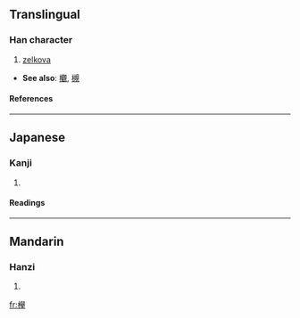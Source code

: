 {{see|櫸}}
{{see|﨔}}

==Translingual==
===Han character===
{{Han char|rn=75|rad=木|as=10|sn=14|four=|canj=木竹金手 (DHCQ), X木竹金手 (XDHCQ)}}
# [[zelkova]]


* '''See also''': [[欟]], [[槻]]<!-- look like variants of the same character? -->
====References====
{{Han ref|kx=0563.061|dkj=15883|hdz=21321.071|uh=6B05|ud=27397}}

----
==Japanese==
===Kanji===
{{ja-kanji|grade=|rs=木10}}
# {{defn|Japanese}} 
====Readings====
{{ja-readings|on=[[きょ]] (kyo)|kun=[[けやき]] (keyaki)}}

----
==Mandarin==
===Hanzi===
{{cmn-hanzi|pin=[[jǔ]] ([[ju3]]), [[luǒ]] ([[luo3]])|wg=chü<sup>3</sup>, lo<sup>3</sup>}}
# {{defn|Mandarin}}

[[fr:欅]]
